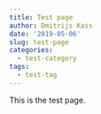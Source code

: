 ```yaml
---
title: Test page
author: Dmitrijs Kass
date: '2019-05-06'
slug: test-page
categories:
  - test-category
tags:
  - test-tag
---
```


This is the test page.
